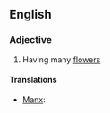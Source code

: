==English==

===Adjective===
{{en-adj}}

#{{rare|botany}} Having many [[flower]]s

====Translations====
{{trans-top}}
* [[Manx]]: {{t|gv|yl-vlaagh}}
{{trans-mid}}
{{trans-bottom}}